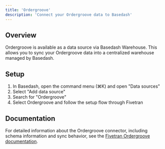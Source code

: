 ```yaml
---
title: 'Ordergroove'
description: 'Connect your Ordergroove data to Basedash'
---
```


## Overview

Ordergroove is available as a data source via Basedash Warehouse. This allows you to sync your Ordergroove data into a centralized warehouse managed by Basedash.

## Setup

1. In Basedash, open the command menu (⌘K) and open "Data sources"
2. Select "Add data source"
3. Search for "Ordergroove"
4. Select Ordergroove and follow the setup flow through Fivetran

## Documentation

For detailed information about the Ordergroove connector, including schema information and sync behavior, see the [Fivetran Ordergroove documentation](https://fivetran.com/docs/connectors/applications/ordergroove).
